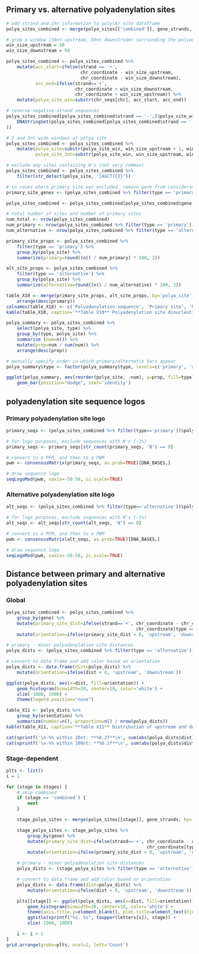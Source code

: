 ## Primary vs. alternative polyadenylation sites

```r
# add strand and chr information to poly(A) site dataframe
polya_sites_combined <- merge(polya_sites[['combined']], gene_strands, by='gene')
```

```r
# grab a window (50nt upstream, 50nt downstream) surrounding the polyadenylation site
win_size_upstream = 50 
win_size_downstream = 50

polya_sites_combined <- polya_sites_combined %>% 
    mutate(acc_start=ifelse(strand == '+', 
                            chr_coordinate - win_size_upstream, 
                            chr_coordinate - win_size_downstream),
           acc_end=ifelse(strand=='+', 
                          chr_coordinate + win_size_downstream, 
                          chr_coordinate + win_size_upstream)) %>%
    mutate(polya_site_win=substr(chr_seqs[chr], acc_start, acc_end))

# reverse negative strand sequences
polya_sites_combined[polya_sites_combined$strand == '-',]$polya_site_win <- as.character(reverseComplement(
    DNAStringSet(polya_sites_combined[polya_sites_combined$strand == '-',]$polya_site_win)
))

# 2 and 3nt wide windows at polya site
polya_sites_combined <- polya_sites_combined %>% 
    mutate(polya_site=substr(polya_site_win, win_size_upstream + 1, win_size_upstream + 2),
           polya_site_3nt=substr(polya_site_win, win_size_upstream, win_size_upstream + 2))

# exclude any sites containing N's (not very common)
polya_sites_combined <- polya_sites_combined %>% 
    filter(str_detect(polya_site, '[AGCT]{2}'))

# in cases where primary site was excluded, remove gene from consideration
primary_site_genes <- (polya_sites_combined %>% filter(type == 'primary'))$gene

polya_sites_combined <- polya_sites_combined[polya_sites_combined$gene %in% primary_site_genes,]
```

```r
# total number of sites and number of primary sites
num_total <- nrow(polya_sites_combined)
num_primary <- nrow(polya_sites_combined %>% filter(type == 'primary'))
num_alternative <- nrow(polya_sites_combined %>% filter(type == 'alternative'))

primary_site_props <- polya_sites_combined %>% 
    filter(type == 'primary') %>%
    group_by(polya_site) %>% 
    summarize(primary=round((n() / num_primary) * 100, 2))

alt_site_props <- polya_sites_combined %>% 
    filter(type == 'alternative') %>%
    group_by(polya_site) %>% 
    summarize(alternative=round((n() / num_alternative) * 100, 2))

table_X10 <- merge(primary_site_props, alt_site_props, by='polya_site') %>%
    arrange(desc(primary))
colnames(table_X10) <- c('Polyadenylation sequence', 'Primary site', 'Minor site')
kable(table_X10, caption='**Table X10** Polyadenylation site dinucleotide sequence frequencies for primary and alternative sites.')
```

```r
polya_summary <- polya_sites_combined %>% 
    select(polya_site, type) %>%
    group_by(type, polya_site) %>% 
    summarise (num=n()) %>%
    mutate(prop=num / sum(num)) %>%
    arrange(desc(prop))

# manually specify order in which primary/alternatie bars appear
polya_summary$type <- factor(polya_summary$type, levels=c('primary', 'alternative'))

ggplot(polya_summary, aes(reorder(polya_site, -num), y=prop, fill=type)) +
    geom_bar(position="dodge", stat='identity')
```

## polyadenylation site sequence logos

### Primary polyadenylation site logo

```r
primary_seqs <- (polya_sites_combined %>% filter(type=='primary'))$polya_site_win

# for logo purposes, exclude sequences with N's (~1%)
primary_seqs <- primary_seqs[str_count(primary_seqs, 'N') == 0]

# convert to a PFM, and then to a PWM
pwm <- consensusMatrix(primary_seqs, as.prob=TRUE)[DNA_BASES,]

# draw sequence logo
seqLogoMod(pwm, xaxis=-50:50, ic.scale=TRUE)
```

### Alternative polyadenylation site logo

```r
alt_seqs <- (polya_sites_combined %>% filter(type=='alternative'))$polya_site_win

# for logo purposes, exclude sequences with N's (~1%)
alt_seqs <- alt_seqs[str_count(alt_seqs, 'N') == 0]

# convert to a PFM, and then to a PWM
pwm <- consensusMatrix(alt_seqs, as.prob=TRUE)[DNA_BASES,]

# draw sequence logo
seqLogoMod(pwm, xaxis=-50:50, ic.scale=TRUE)
```

## Distance between primary and alternative polyadenylation sites

### Global

```r
polya_sites_combined <- polya_sites_combined %>% 
    group_by(gene) %>% 
    mutate(primary_site_dist=ifelse(strand=='+', chr_coordinate - chr_coordinate[type == 'primary'],
                                                 chr_coordinate[type == 'primary'] - chr_coordinate)) %>%
    mutate(orientation=ifelse(primary_site_dist < 0, 'upstream', 'downstream'))

# primary - minor polyadenylation site distances
polya_dists <- (polya_sites_combined %>% filter(type == 'alternative'))$primary_site_dist

# convert to data frame and add color based on orientation
polya_dists <- data.frame(dist=polya_dists) %>%
    mutate(orientation=ifelse(dist < 0, 'upstream', 'downstream'))

ggplot(polya_dists, aes(x=dist, fill=orientation)) + 
    geom_histogram(binwidth=20, center=10, color='white') +
    xlim(-1000, 1000) +
    theme(legend.position="none")

table_X11 <- polya_dists %>% 
    group_by(orientation) %>%
    summarize(number=n(), proportion=n() / nrow(polya_dists))
kable(table_X11, caption='**Table X11** Distribution of upstream and downstream alternative polyadenylation sites')

cat(sprintf('\n-%% within 20nt: **%0.2f**\n', sum(abs(polya_dists$dist) <= 20) / nrow(polya_dists) * 100))
cat(sprintf('\n-%% within 100nt: **%0.2f**\n', sum(abs(polya_dists$dist) <= 100) / nrow(polya_dists) * 100))
```

### Stage-dependent

```r
plts <- list()
i = 1

for (stage in stages) {
    # skip combined 
    if (stage == 'combined') {
        next
    }

    stage_polya_sites <- merge(polya_sites[[stage]], gene_strands, by='gene')

    stage_polya_sites <- stage_polya_sites %>% 
        group_by(gene) %>% 
        mutate(primary_site_dist=ifelse(strand=='+', chr_coordinate - chr_coordinate[type == 'primary'],
                                                     chr_coordinate[type == 'primary'] - chr_coordinate)) %>%
        mutate(orientation=ifelse(primary_site_dist < 0, 'upstream', 'downstream'))

    # primary - minor polyadenylation site distances
    polya_dists <- (stage_polya_sites %>% filter(type == 'alternative'))$primary_site_dist

    # convert to data frame and add color based on orientation
    polya_dists <- data.frame(dist=polya_dists) %>%
        mutate(orientation=ifelse(dist < 0, 'upstream', 'downstream'))

    plts[[stage]] <- ggplot(polya_dists, aes(x=dist, fill=orientation)) + 
        geom_histogram(binwidth=20, center=10, color='white') +
        theme(axis.title.y=element_blank(), plot.title=element_text(hjust=0)) + 
        ggtitle(sprintf("%s. %s", toupper(letters[i]), stage)) + 
        xlim(-1000, 1000)

    i <- i + 1
}
grid.arrange(grobs=plts, ncol=2, left='Count') 
```
